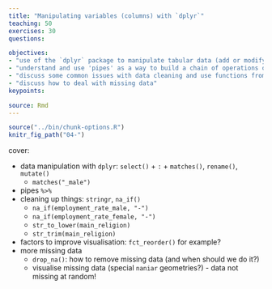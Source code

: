 ```yaml
---
title: "Manipulating variables (columns) with `dplyr`"
teaching: 50
exercises: 30
questions:

objectives: 
- "use of the `dplyr` package to manipulate tabular data (add or modify variables, select and rename columns)"
- "understand and use 'pipes' as a way to build a chain of operations on data"
- "discuss some common issues with data cleaning and use functions from the `stringr` package to help solve them"
- "discuss how to deal with missing data"
keypoints:

source: Rmd
---
```


```r
source("../bin/chunk-options.R")
knitr_fig_path("04-")
```

cover:

- data manipulation with `dplyr`: `select()` + `:` + `matches()`, `rename()`, `mutate()`
  - `matches("_male")`
- pipes `%>%`
- cleaning up things: `stringr`, `na_if()`
  - `na_if(employment_rate_male, "-")`
  - `na_if(employment_rate_female, "-")`
  - `str_to_lower(main_religion)`
  - `str_trim(main_religion)`
- factors to improve visualisation: `fct_reorder()` for example?
- more missing data
  - `drop_na()`: how to remove missing data (and when should we do it?)
  - visualise missing data (special `naniar` geometries?) - data not missing at random!

